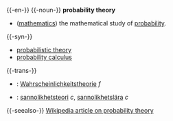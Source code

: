 {{-en-}}
{{-noun-}}
'''probability theory'''
* ([[mathematics]]) the mathematical study of [[probability]].
{{-syn-}}
* [[probabilistic theory]]
* [[probability calculus]]
{{-trans-}}
*{{de}}: [[Wahrscheinlichkeitstheorie]] ''f''
*{{sv}}: [[sannolikhetsteori]] ''c'', [[sannolikhetslära]] ''c''
{{-seealso-}}
[[w:http://en.wikipedia.org/wiki/Probability_theory|Wikipedia article on probability theory]]